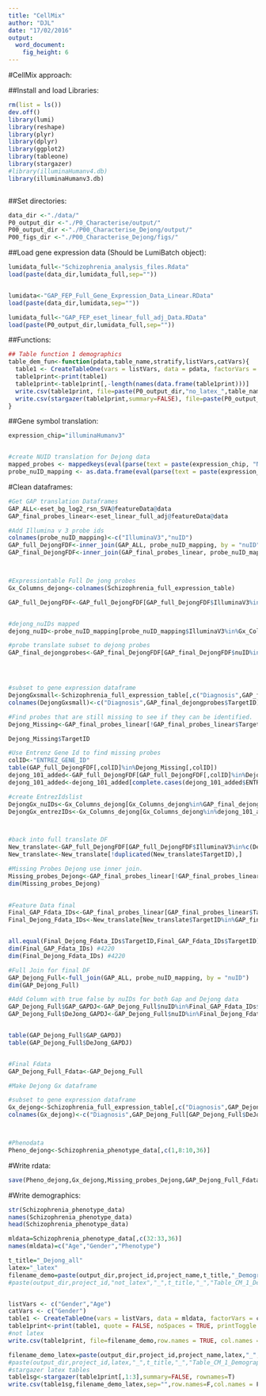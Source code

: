 ```yaml
---
title: "CellMix"
author: "DJL"
date: "17/02/2016"
output:
  word_document:
    fig_height: 6
---
```


#CellMix approach:

##Install and load Libraries:
```r
rm(list = ls())
dev.off()
library(lumi)
library(reshape)
library(plyr)
library(dplyr)
library(ggplot2)
library(tableone)
library(stargazer)
#library(illuminaHumanv4.db)
library(illuminaHumanv3.db)



```


##Set directories:
```r

data_dir <-"./data/"
P0_output_dir <-"./P0_Characterise/output/"
P00_output_dir <-"./P00_Characterise_Dejong/output/"
P00_figs_dir <-"./P00_Characterise_Dejong/figs/"

```



##Load gene expression data (Should be LumiBatch object):
```r

lumidata_full<-"Schizophrenia_analysis_files.Rdata"
load(paste(data_dir,lumidata_full,sep=""))


lumidata<-"GAP_FEP_Full_Gene_Expression_Data_Linear.RData"
load(paste(data_dir,lumidata,sep=""))

lumidata_full<-"GAP_FEP_eset_linear_full_adj_Data.RData"
load(paste(P0_output_dir,lumidata_full,sep=""))


```

##Functions:
```r

## Table function 1 demographics
table_dem_fun<-function(pdata,table_name,stratify,listVars,catVars){
  table1 <- CreateTableOne(vars = listVars, data = pdata, factorVars = catVars,strata=c(stratify),includeNA = T)
  table1print<-print(table1)
  table1print<-table1print[,-length(names(data.frame(table1print)))]
  write.csv(table1print, file=paste(P0_output_dir,"no_latex_",table_name,sep=""),row.names = TRUE, col.names = TRUE,quote=FALSE,sep = ",")
  write.csv(stargazer(table1print,summary=FALSE), file=paste(P0_output_dir,"latex_",table_name,sep=""),row.names=F,col.names = F,sep="")
}

```

##Gene symbol translation:
```r
expression_chip="illuminaHumanv3"


#create NUID translation for Dejong data
mapped_probes <- mappedkeys(eval(parse(text = paste(expression_chip, "NUID", sep=""))))
probe_nuID_mapping <- as.data.frame(eval(parse(text = paste(expression_chip, "NUID", sep="")))[mapped_probes])

```


#Clean dataframes:
```r

#Get GAP translation Dataframes
GAP_ALL<-eset_bg_log2_rsn_SVA@featureData@data
GAP_final_probes_linear<-eset_linear_full_adj@featureData@data

#Add Illumina v 3 probe ids
colnames(probe_nuID_mapping)<-c("IlluminaV3","nuID")
GAP_full_DejongFDF<-inner_join(GAP_ALL, probe_nuID_mapping, by = "nuID")
GAP_final_DejongFDF<-inner_join(GAP_final_probes_linear, probe_nuID_mapping, by = "nuID")



#Expressiontable Full De jong probes
Gx_Columns_dejong<-colnames(Schizophrenia_full_expression_table)

GAP_full_DejongFDF<-GAP_full_DejongFDF[GAP_full_DejongFDF$IlluminaV3%in%Gx_Columns_dejong,] #smaller again


#dejong_nuIDs mapped
dejong_nuID<-probe_nuID_mapping[probe_nuID_mapping$IlluminaV3%in%Gx_Columns_dejong,]

#probe translate subset to dejong probes
GAP_final_dejongprobes<-GAP_final_DejongFDF[GAP_final_DejongFDF$nuID%in%dejong_nuID$nuID,]




#subset to gene expression dataframe
DejongGxsmall<-Schizophrenia_full_expression_table[,c("Diagnosis",GAP_final_dejongprobes$IlluminaV3)]
colnames(DejongGxsmall)<-c("Diagnosis",GAP_final_dejongprobes$TargetID)#Change colnames to Gene Symbol

#Find probes that are still missing to see if they can be identified. 
Dejong_Missing<-GAP_final_probes_linear[!GAP_final_probes_linear$TargetID%in%colnames(DejongGxsmall),]

Dejong_Missing$TargetID

#Use Entrenz Gene Id to find missing probes
colID<-"ENTREZ_GENE_ID"
table(GAP_full_DejongFDF[,colID]%in%Dejong_Missing[,colID])
dejong_101_added<-GAP_full_DejongFDF[GAP_full_DejongFDF[,colID]%in%Dejong_Missing[,colID],] 
dejong_101_added<-dejong_101_added[complete.cases(dejong_101_added$ENTREZ_GENE_ID),] #remove NAs

#create EntrezIdslist
DejongGx_nuIDs<-Gx_Columns_dejong[Gx_Columns_dejong%in%GAP_final_dejongprobes$IlluminaV3]
DejongGx_entrezIDs<-Gx_Columns_dejong[Gx_Columns_dejong%in%dejong_101_added$IlluminaV3]



#back into full translate DF
New_translate<-GAP_full_DejongFDF[GAP_full_DejongFDF$IlluminaV3%in%c(DejongGx_nuIDs,DejongGx_entrezIDs),]
New_translate<-New_translate[!duplicated(New_translate$TargetID),]

#Missing Probes Dejong use inner join. 
Missing_probes_Dejong<-GAP_final_probes_linear[!GAP_final_probes_linear$TargetID%in%New_translate$TargetID,]
dim(Missing_probes_Dejong)
  

#Feature Data final
Final_GAP_Fdata_IDs<-GAP_final_probes_linear[GAP_final_probes_linear$TargetID%in%New_translate$TargetID,] #Final Gap Probes
Final_Dejong_Fdata_IDs<-New_translate[New_translate$TargetID%in%GAP_final_probes_linear$TargetID,] #final dejong probes


all.equal(Final_Dejong_Fdata_IDs$TargetID,Final_GAP_Fdata_IDs$TargetID) # check if all probes are equal. 
dim(Final_GAP_Fdata_IDs) #4220
dim(Final_Dejong_Fdata_IDs) #4220

#Full Join for final DF
GAP_Dejong_Full<-full_join(GAP_ALL, probe_nuID_mapping, by = "nuID")
dim(GAP_Dejong_Full)

#Add Column with true false by nuIDs for both Gap and Dejong data
GAP_Dejong_Full$GAP_GAPDJ<-GAP_Dejong_Full$nuID%in%Final_GAP_Fdata_IDs$nuID
GAP_Dejong_Full$DeJong_GAPDJ<-GAP_Dejong_Full$nuID%in%Final_Dejong_Fdata_IDs$nuID


table(GAP_Dejong_Full$GAP_GAPDJ)
table(GAP_Dejong_Full$DeJong_GAPDJ)


#Final Fdata
GAP_Dejong_Full_Fdata<-GAP_Dejong_Full

#Make Dejong Gx dataframe

#subset to gene expression dataframe
Gx_dejong<-Schizophrenia_full_expression_table[,c("Diagnosis",GAP_Dejong_Full[GAP_Dejong_Full$DeJong_GAPDJ == "TRUE",]$IlluminaV3)]
colnames(Gx_dejong)<-c("Diagnosis",GAP_Dejong_Full[GAP_Dejong_Full$DeJong_GAPDJ == "TRUE",]$TargetID)#Change colnames to Gene Symbol



#Phenodata
Pheno_dejong<-Schizophrenia_phenotype_data[,c(1,8:10,36)]

```

#Write rdata:
```r


save(Pheno_dejong,Gx_dejong,Missing_probes_Dejong,GAP_Dejong_Full_Fdata,file=paste(P00_output_dir,"Dejong_reduced_Gx_data_and_pheno.RData",sep=""))


```


#Write demographics:
```r

str(Schizophrenia_phenotype_data)
names(Schizophrenia_phenotype_data)
head(Schizophrenia_phenotype_data)

mldata=Schizophrenia_phenotype_data[,c(32:33,36)]
names(mldata)=c("Age","Gender","Phenotype")

t_title="_Dejong_all"
latex="_latex"
filename_demo=paste(output_dir,project_id,project_name,t_title,"_Demographics.csv",sep="")
#paste(output_dir,project_id,"not_latex","_",t_title,"_","Table_CM_1_Demographics.csv",sep="")


listVars <- c("Gender","Age")
catVars <- c("Gender")
table1 <- CreateTableOne(vars = listVars, data = mldata, factorVars = catVars,strata=c("Phenotype"),includeNA = T)
table1print<-print(table1, quote = FALSE, noSpaces = TRUE, printToggle = FALSE)
#not latex
write.csv(table1print, file=filename_demo,row.names = TRUE, col.names = TRUE,quote=FALSE,sep=",")

filename_demo_latex=paste(output_dir,project_id,project_name,latex,"_",t_title,"_Demographics.csv",sep="")
#paste(output_dir,project_id,latex,"_",t_title,"_","Table_CM_1_Demographics.csv",sep="")
#stargazer latex tables
table1sg<-stargazer(table1print[,1:3],summary=FALSE, rownames=T)
write.csv(table1sg,filename_demo_latex,sep="",row.names=F,col.names = F)

```

